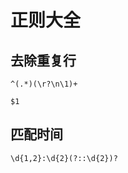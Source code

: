 # 正则大全

## 去除重复行

```shell title="查找目标"
^(.*)(\r?\n\1)+
```
```shell title="替换为"
$1
```

## 匹配时间

```shell title="查找目标"
\d{1,2}:\d{2}(?::\d{2})?
``` 


<TailProtocal />
